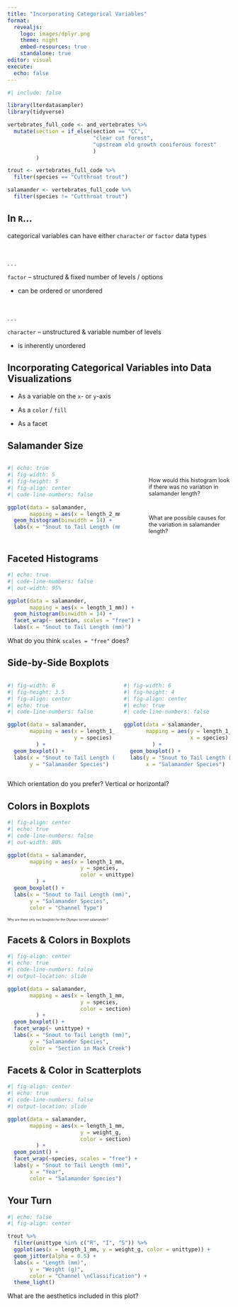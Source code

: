 ```yaml
---
title: "Incorporating Categorical Variables"
format: 
  revealjs:
    logo: images/dplyr.png
    theme: night
    embed-resources: true
    standalone: true
editor: visual
execute: 
  echo: false
---
```


```r
#| include: false

library(lterdatasampler)
library(tidyverse)

vertebrates_full_code <- and_vertebrates %>% 
  mutate(section = if_else(section == "CC", 
                           "clear cut forest",
                           "upstream old growth coniferous forest"
                           )
         ) 

trout <- vertebrates_full_code %>% 
  filter(species == "Cutthroat trout")

salamander <- vertebrates_full_code %>% 
  filter(species != "Cutthroat trout")
```


## In `R`...

categorical variables can have either `character` *or* `factor` data types

</br>

. . .

`factor` -- structured & fixed number of levels / options

-   can be ordered or unordered

</br>

. . .

`character` -- unstructured & variable number of levels

-   is inherently unordered

## Incorporating Categorical Variables into Data Visualizations

::: incremental
-   As a variable on the `x`- or `y`-axis

-   As a `color` / `fill`

-   As a facet
:::

## Salamander Size

::: columns
::: {.column width="55%"}
```r
#| echo: true
#| fig-width: 5
#| fig-height: 5
#| fig-align: center
#| code-line-numbers: false

ggplot(data = salamander, 
       mapping = aes(x = length_2_mm)) + 
  geom_histogram(binwidth = 14) + 
  labs(x = "Snout to Tail Length (mm)")
```
:::

::: {.column width="5%"}
:::

::: {.column width="40%"}
::: {style="font-size: 0.9em;"}
</br>

How would this histogram look if there was no variation in salamander length?

</br>

What are possible causes for the variation in salamander length?
:::
:::
:::

## Faceted Histograms

```r
#| echo: true
#| code-line-numbers: false
#| out-width: 95%

ggplot(data = salamander, 
       mapping = aes(x = length_1_mm)) + 
  geom_histogram(binwidth = 14) + 
  facet_wrap(~ section, scales = "free") +
  labs(x = "Snout to Tail Length (mm)")
```

What do you think `scales = "free"` does?

## Side-by-Side Boxplots

::: columns
::: {.column width="50"}
```r
#| fig-width: 6
#| fig-height: 3.5
#| fig-align: center
#| echo: true
#| code-line-numbers: false

ggplot(data = salamander, 
       mapping = aes(x = length_1_mm, 
                     y = species)
         ) + 
  geom_boxplot() + 
  labs(x = "Snout to Tail Length (mm)", 
       y = "Salamander Species") 
```
:::

::: {.column width="50"}
```r
#| fig-width: 6
#| fig-height: 4
#| fig-align: center
#| echo: true
#| code-line-numbers: false

ggplot(data = salamander, 
       mapping = aes(y = length_1_mm, 
                     x = species)
         ) + 
  geom_boxplot() + 
  labs(y = "Snout to Tail Length (mm)", 
       x = "Salamander Species")

```
:::
:::

Which orientation do you prefer? Vertical or horizontal?

## Colors in Boxplots

```r
#| fig-align: center
#| echo: true
#| code-line-numbers: false
#| out-width: 80%

ggplot(data = salamander, 
       mapping = aes(x = length_1_mm, 
                       y = species, 
                       color = unittype)
         ) + 
  geom_boxplot() + 
  labs(x = "Snout to Tail Length (mm)", 
       y = "Salamander Species", 
       color = "Channel Type")
```

::: {style="font-size: 0.5em;"}
Why are there only two boxplots for the Olympic torrent salamander?
:::

## Facets & Colors in Boxplots

```r
#| fig-align: center
#| echo: true
#| code-line-numbers: false
#| output-location: slide

ggplot(data = salamander, 
       mapping = aes(x = length_1_mm, 
                       y = species, 
                       color = section)
         ) + 
  geom_boxplot() + 
  facet_wrap(~ unittype) + 
  labs(x = "Snout to Tail Length (mm)", 
       y = "Salamander Species", 
       color = "Section in Mack Creek")
```

## Facets & Color in Scatterplots

```r
#| fig-align: center
#| echo: true
#| code-line-numbers: false
#| output-location: slide

ggplot(data = salamander, 
       mapping = aes(x = length_1_mm, 
                       y = weight_g, 
                       color = section)
         ) + 
  geom_point() + 
  facet_wrap(~species, scales = "free") +
  labs(y = "Snout to Tail Length (mm)", 
       x = "Year", 
       color = "Salamander Species")

```

## Your Turn

```r
#| echo: false
#| fig-align: center

trout %>%
  filter(unittype %in% c("R", "I", "S")) %>% 
  ggplot(aes(x = length_1_mm, y = weight_g, color = unittype)) + 
  geom_jitter(alpha = 0.5) + 
  labs(x = "Length (mm)", 
       y = "Weight (g)", 
       color = "Channel \nClassification") + 
  theme_light()
```

What are the aesthetics included in this plot?



